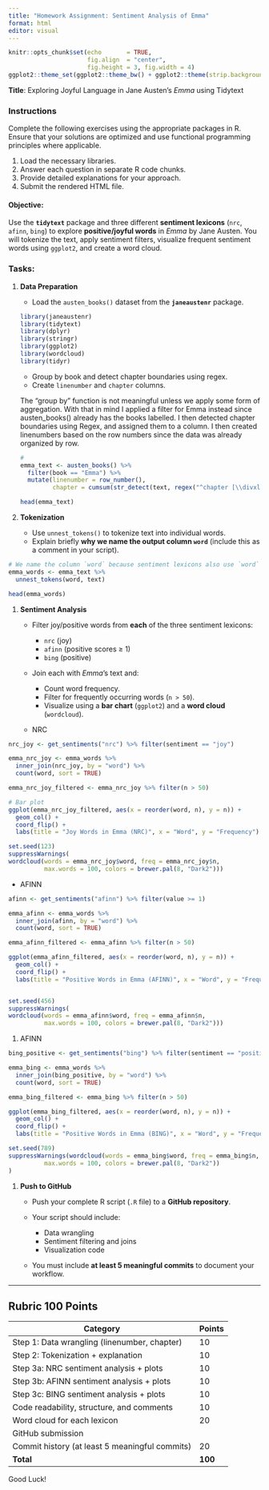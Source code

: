 ```yaml
---
title: "Homework Assignment: Sentiment Analysis of Emma"
format: html
editor: visual
---
```


```r
knitr::opts_chunk$set(echo       = TRUE, 
                      fig.align  = "center",
                      fig.height = 3, fig.width = 4)
ggplot2::theme_set(ggplot2::theme_bw() + ggplot2::theme(strip.background = ggplot2::element_rect(fill = "white")))
```

**Title**: Exploring Joyful Language in Jane Austen’s *Emma* using Tidytext

### **Instructions**

Complete the following exercises using the appropriate packages in R. Ensure that your solutions are optimized and use functional programming principles where applicable.

1.  Load the necessary libraries.
2.  Answer each question in separate R code chunks.
3.  Provide detailed explanations for your approach.
4.  Submit the rendered HTML file.

#### **Objective**:

Use the **`tidytext`** package and three different **sentiment lexicons** (`nrc`, `afinn`, `bing`) to explore **positive/joyful words** in *Emma* by Jane Austen. You will tokenize the text, apply sentiment filters, visualize frequent sentiment words using `ggplot2`, and create a word cloud.

### **Tasks**:

1.  **Data Preparation**

    -   Load the `austen_books()` dataset from the **`janeaustenr`** package.

    ```r

    library(janeaustenr)
    library(tidytext)
    library(dplyr)
    library(stringr)
    library(ggplot2)
    library(wordcloud)
    library(tidyr)
    ```

    -   Group by book and detect chapter boundaries using regex.
    -   Create `linenumber` and `chapter` columns.

    The "group by" function is not meaningful unless we apply some form of aggregation. With that in mind I applied a filter for Emma instead since austen_books() already has the books labelled. I then detected chapter boundaries using Regex, and assigned them to a column. I then created linenumbers based on the row numbers since the data was already organized by row.

    ```r
    # 
    emma_text <- austen_books() %>%
      filter(book == "Emma") %>%
      mutate(linenumber = row_number(),
             chapter = cumsum(str_detect(text, regex("^chapter [\\divxlc]", ignore_case = TRUE))))

    head(emma_text)
    ```

2.  **Tokenization**

    -   Use `unnest_tokens()` to tokenize text into individual words.
    -   Explain briefly **why we name the output column `word`** (include this as a comment in your script).

```r
# We name the column `word` because sentiment lexicons also use `word` as their key, allowing for seamless joins between the lexicons and our tokenized dataset.
emma_words <- emma_text %>%
  unnest_tokens(word, text)

head(emma_words)

```

1.  **Sentiment Analysis**

    -   Filter joy/positive words from **each** of the three sentiment lexicons:

        -   `nrc` (joy)
        -   `afinn` (positive scores ≥ 1)
        -   `bing` (positive)

    -   Join each with *Emma*'s text and:

        -   Count word frequency.
        -   Filter for frequently occurring words (`n > 50`).
        -   Visualize using a **bar chart** (`ggplot2`) and a **word cloud** (`wordcloud`).

    -   NRC

```r
nrc_joy <- get_sentiments("nrc") %>% filter(sentiment == "joy")

emma_nrc_joy <- emma_words %>%
  inner_join(nrc_joy, by = "word") %>%
  count(word, sort = TRUE)

emma_nrc_joy_filtered <- emma_nrc_joy %>% filter(n > 50)

# Bar plot
ggplot(emma_nrc_joy_filtered, aes(x = reorder(word, n), y = n)) +
  geom_col() +
  coord_flip() +
  labs(title = "Joy Words in Emma (NRC)", x = "Word", y = "Frequency")

set.seed(123)
suppressWarnings(
wordcloud(words = emma_nrc_joy$word, freq = emma_nrc_joy$n,
          max.words = 100, colors = brewer.pal(8, "Dark2")))

```

-   AFINN

```r
afinn <- get_sentiments("afinn") %>% filter(value >= 1)

emma_afinn <- emma_words %>%
  inner_join(afinn, by = "word") %>%
  count(word, sort = TRUE)

emma_afinn_filtered <- emma_afinn %>% filter(n > 50)

ggplot(emma_afinn_filtered, aes(x = reorder(word, n), y = n)) +
  geom_col() +
  coord_flip() +
  labs(title = "Positive Words in Emma (AFINN)", x = "Word", y = "Frequency")


set.seed(456)
suppressWarnings(
wordcloud(words = emma_afinn$word, freq = emma_afinn$n,
          max.words = 100, colors = brewer.pal(8, "Dark2")))
```

1.  AFINN

```r
bing_positive <- get_sentiments("bing") %>% filter(sentiment == "positive")

emma_bing <- emma_words %>%
  inner_join(bing_positive, by = "word") %>%
  count(word, sort = TRUE)

emma_bing_filtered <- emma_bing %>% filter(n > 50)

ggplot(emma_bing_filtered, aes(x = reorder(word, n), y = n)) +
  geom_col() +
  coord_flip() +
  labs(title = "Positive Words in Emma (BING)", x = "Word", y = "Frequency")

set.seed(789)
suppressWarnings(wordcloud(words = emma_bing$word, freq = emma_bing$n,
          max.words = 100, colors = brewer.pal(8, "Dark2"))
)


```

1.  **Push to GitHub**

    -   Push your complete R script (`.R` file) to a **GitHub repository**.

    -   Your script should include:

        -   Data wrangling
        -   Sentiment filtering and joins
        -   Visualization code

    -   You must include **at least 5 meaningful commits** to document your workflow.

------------------------------------------------------------------------

## **Rubric 100 Points**

| Category                                       | Points  |
|------------------------------------------------|---------|
| Step 1: Data wrangling (linenumber, chapter)   | 10      |
| Step 2: Tokenization + explanation             | 10      |
| Step 3a: NRC sentiment analysis + plots        | 10      |
| Step 3b: AFINN sentiment analysis + plots      | 10      |
| Step 3c: BING sentiment analysis + plots       | 10      |
| Code readability, structure, and comments      | 10      |
| Word cloud for each lexicon                    | 20      |
| GitHub submission                              |         |
| Commit history (at least 5 meaningful commits) | 20      |
| **Total**                                      | **100** |

Good Luck!
